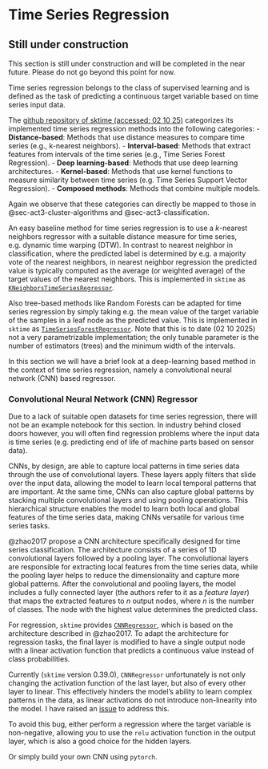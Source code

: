 # Time Series Regression

::: {.callout-caution}
## Still under construction

This section is still under construction and will be completed in the near future.
Please do not go beyond this point for now.
:::

Time series regression belongs to the class of supervised learning and is defined as the task of predicting a continuous target variable based on time series input data.

The [github repository of sktime (accessed: 02 10 25)](https://github.com/sktime/sktime/tree/main/sktime/regression) categorizes its implemented time series regression methods into the following categories:
- **Distance-based**: Methods that use distance measures to compare time series (e.g., k-nearest neighbors).
- **Interval-based**: Methods that extract features from intervals of the time series (e.g., Time Series Forest Regression).
- **Deep learning-based**: Methods that use deep learning architectures.
- **Kernel-based**: Methods that use kernel functions to measure similarity between time series (e.g. Time Series Support Vector Regression).
- **Composed methods**: Methods that combine multiple models.

Again we observe that these categories can directly be mapped to those in @{sec-act3-cluster-algorithms} and @{sec-act3-classification}.

An easy baseline method for time series regression is to use a $k$-nearest neighbors regressor with a suitable distance measure for time series, e.g. dynamic time warping (DTW).
In contrast to nearest neighbor in classification, where the predicted label is determined by e.g. a majority vote of the nearest neighbors, in nearest neighbor regression the predicted value is typically computed as the average (or weighted average) of the target values of the nearest neighbors.
This is implemented in `sktime` as [`KNeighborsTimeSeriesRegressor`](https://www.sktime.net/en/latest/api_reference/auto_generated/sktime.regression.distance_based.KNeighborsTimeSeriesRegressor.html).

Also tree-based methods like Random Forests can be adapted for time series regression by simply taking e.g. the mean value of the target variable of the samples in a leaf node as the predicted value.
This is implemented in `sktime` as [`TimeSeriesForestRegressor`](https://www.sktime.net/en/latest/api_reference/auto_generated/sktime.regression.interval_based.TimeSeriesForestRegressor.html).
Note that this is to date (02 10 2025) not a very parametrizable implementation; the only tunable parameter is the number of estimators (trees) and the minimum width of the intervals.

In this section we will have a brief look at a deep-learning based method in the context of time series regression, namely a convolutional neural network (CNN) based regressor.

### Convolutional Neural Network (CNN) Regressor

::: {.callout-note}
Due to a lack of suitable open datasets for time series regression, there will not be an example notebook for this section.
In industry behind closed doors however, you will often find regression problems where the input data is time series (e.g. predicting end of life of machine parts based on sensor data).
:::

CNNs, by design, are able to capture local patterns in time series data through the use of convolutional layers.
These layers apply filters that slide over the input data, allowing the model to learn local temporal patterns that are important.
At the same time, CNNs can also capture global patterns by stacking multiple convolutional layers and using pooling operations.
This hierarchical structure enables the model to learn both local and global features of the time series data, making CNNs versatile for various time series tasks.

@zhao2017 propose a CNN architecture specifically designed for time series classification.
The architecture consists of a series of 1D convolutional layers followed by a pooling layer.
The convolutional layers are responsible for extracting local features from the time series data, while the pooling layer helps to reduce the dimensionality and capture more global patterns.
After the convolutional and pooling layers, the model includes a fully connected layer (the authors refer to it as a _feature layer_) that maps the extracted features to $n$ output nodes, where $n$ is the number of classes.
The node with the highest value determines the predicted class.

For regression, `sktime` provides [`CNNRegressor`](https://www.sktime.net/en/latest/api_reference/auto_generated/sktime.regression.deep_learning.cnn.CNNRegressor.html), which is based on the architecture described in @{zhao2017}.
To adapt the architecture for regression tasks, the final layer is modified to have a single output node with a linear activation function that predicts a continuous value instead of class probabilities.

::: {.callout-caution appearance="simple" collapse="true" icon=false}
Currently (`sktime` version 0.39.0), `CNNRegressor` unfortunately is not only changing the activation function of the last layer, but also of every other layer to linear.
This effectively hinders the model's ability to learn complex patterns in the data, as linear activations do not introduce non-linearity into the model.
I have raised an [issue](https://github.com/sktime/sktime/issues/8878) to address this.

To avoid this bug, either perform a regression where the target variable is non-negative, allowing you to use the `relu` activation function in the output layer, which is also a good choice for the hidden layers.

Or simply build your own CNN using `pytorch`.
:::
